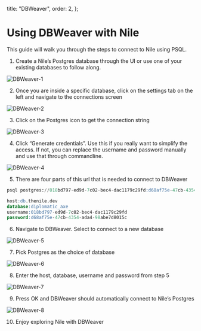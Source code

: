 
  title: "DBWeaver",
  order: 2,
};

# Using DBWeaver with Nile

This guide will walk you through the steps to connect to Nile using PSQL.

1. Create a Nile’s Postgres database through the UI or use one of your existing databases to follow along.

![DBWeaver-1](/docs/psql-1.png)

2. Once you are inside a specific database, click on the settings tab on the left and navigate to the connections screen

![DBWeaver-2](/docs/psql-2.png)

3. Click on the Postgres icon to get the connection string

![DBWeaver-3](/docs/psql-3.png)

4. Click “Generate credentials”. Use this if you really want to simplify the access. If not, you can replace the username and password manually and use that through commandline.

![DBWeaver-4](/docs/dbweaver-4.png)

5. There are four parts of this url that is needed to connect to DBWeaver

```sql
psql postgres://018bd797-ed9d-7c02-bec4-dac1179c29fd:d68af75e-47cb-4354-ada4-98abe7d8015c@db.thenile.dev:5432/diplomatic_axe

host:db.thenile.dev
database:diplomatic_axe
username:018bd797-ed9d-7c02-bec4-dac1179c29fd
password:d68af75e-47cb-4354-ada4-98abe7d8015c
```

6. Navigate to DBWeaver. Select to connect to a new database

![DBWeaver-5](/docs/dbweaver-5.png)

7. Pick Postgres as the choice of database

![DBWeaver-6](/docs/dbweaver-6.png)

8. Enter the host, database, username and password from step 5

![DBWeaver-7](/docs/dbweaver-7.png)

9. Press OK and DBWeaver should automatically connect to Nile’s Postgres

![DBWeaver-8](/docs/dbweaver-8.png)

10. Enjoy exploring Nile with DBWeaver

